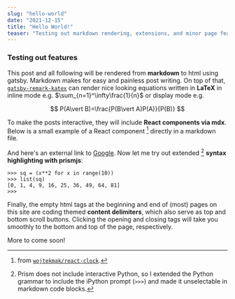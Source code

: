 ```yaml
---
slug: "hello-world"
date: "2021-12-15"
title: "Hello World!"
teaser: "Testing out markdown rendering, extensions, and minor page features"
---
```



### Testing out features

This post and all following will be rendered from **markdown** to html using gatsby. Markdown makes for easy and painless post writing. On top of that, [`gatsby-remark-katex`](https://www.gatsbyjs.com/plugins/gatsby-remark-katex/?=gatsby-remark-) can render nice looking equations written in **LaTeX** in inline mode e.g. $\sum_{n=1}^\infty\frac{1}{n}$ or display mode e.g.

$$
P(A\vert B)=\frac{P(B\vert A)P(A)}{P(B)}
$$

To make the posts interactive, they will include **React components via mdx**. Below is a small example of a React component [^1] directly in a markdown file. 

<LiveClock />

And here's an external link to [Google](https://google.com). Now let me try out extended [^2] **syntax highlighting with prismjs**:

```ipython{numberLines: true}
>>> sq = (x**2 for x in range(10))
>>> list(sq)
[0, 1, 4, 9, 16, 25, 36, 49, 64, 81]
>>> 
```

Finally, the empty html tags at the beginning and end of (most) pages on this site are coding themed **content delimiters**, which also serve as top and bottom scroll buttons. Clicking the opening and closing tags will take you smoothly to the bottom and top of the page, respectively.

More to come soon!

[^1]: from [`wojtekmak/react-clock`](https://github.com/wojtekmaj/react-clock). 

[^2]: Prism does not include interactive Python, so I extended the Python grammar to include the iPython prompt (`>>>`) and made it unselectable in markdown code blocks. 

